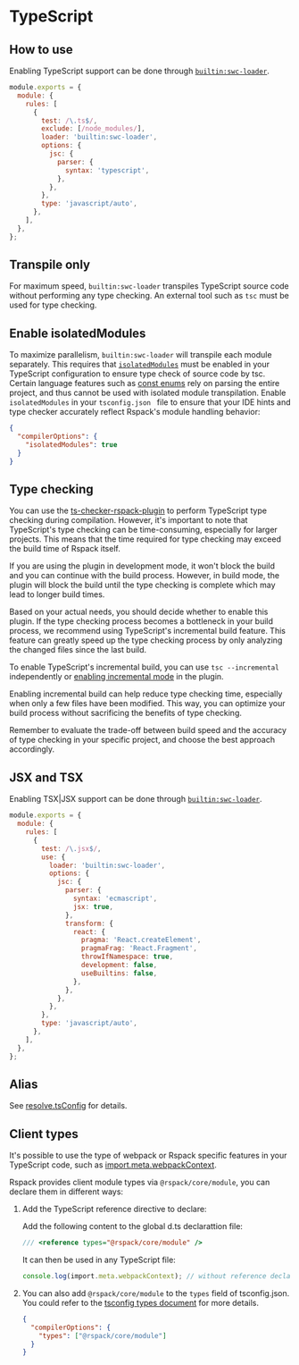 # TypeScript

## How to use

Enabling TypeScript support can be done through [`builtin:swc-loader`](/guide/features/builtin-swc-loader).

```js
module.exports = {
  module: {
    rules: [
      {
        test: /\.ts$/,
        exclude: [/node_modules/],
        loader: 'builtin:swc-loader',
        options: {
          jsc: {
            parser: {
              syntax: 'typescript',
            },
          },
        },
        type: 'javascript/auto',
      },
    ],
  },
};
```

## Transpile only

For maximum speed, `builtin:swc-loader` transpiles TypeScript source code without performing any type checking. An external tool such as `tsc` must be used for type checking.

## Enable isolatedModules

To maximize parallelism, `builtin:swc-loader` will transpile each module separately. This requires that [`isolatedModules`](https://www.typescriptlang.org/tsconfig#isolatedModules) must be enabled in your TypeScript configuration to ensure type check of source code by tsc. Certain language features such as [const enums](https://www.typescriptlang.org/docs/handbook/enums.html#const-enums) rely on parsing the entire project, and thus cannot be used with isolated module transpilation. Enable `isolatedModules` in your `tsconfig.json ` file to ensure that your IDE hints and type checker accurately reflect Rspack's module handling behavior:

```json title="tsconfig.json"
{
  "compilerOptions": {
    "isolatedModules": true
  }
}
```

## Type checking

You can use the [ts-checker-rspack-plugin](https://github.com/rspack-contrib/ts-checker-rspack-plugin) to perform TypeScript type checking during compilation. However, it's important to note that TypeScript's type checking can be time-consuming, especially for larger projects. This means that the time required for type checking may exceed the build time of Rspack itself.

If you are using the plugin in development mode, it won't block the build and you can continue with the build process. However, in build mode, the plugin will block the build until the type checking is complete which may lead to longer build times.

Based on your actual needs, you should decide whether to enable this plugin. If the type checking process becomes a bottleneck in your build process, we recommend using TypeScript's incremental build feature. This feature can greatly speed up the type checking process by only analyzing the changed files since the last build.

To enable TypeScript's incremental build, you can use `tsc --incremental` independently or [enabling incremental mode](https://github.com/rspack-contrib/ts-checker-rspack-plugin#enabling-incremental-mode) in the plugin.

Enabling incremental build can help reduce type checking time, especially when only a few files have been modified. This way, you can optimize your build process without sacrificing the benefits of type checking.

Remember to evaluate the trade-off between build speed and the accuracy of type checking in your specific project, and choose the best approach accordingly.

## JSX and TSX

Enabling TSX|JSX support can be done through [`builtin:swc-loader`](/guide/features/builtin-swc-loader).

```js
module.exports = {
  module: {
    rules: [
      {
        test: /\.jsx$/,
        use: {
          loader: 'builtin:swc-loader',
          options: {
            jsc: {
              parser: {
                syntax: 'ecmascript',
                jsx: true,
              },
              transform: {
                react: {
                  pragma: 'React.createElement',
                  pragmaFrag: 'React.Fragment',
                  throwIfNamespace: true,
                  development: false,
                  useBuiltins: false,
                },
              },
            },
          },
        },
        type: 'javascript/auto',
      },
    ],
  },
};
```

## Alias

See [resolve.tsConfig](/config/resolve#resolvetsconfig) for details.

## Client types

It's possible to use the type of webpack or Rspack specific features in your TypeScript code, such as [import.meta.webpackContext](/api/runtime-api/module-variables#importmetawebpackcontext).

Rspack provides client module types via `@rspack/core/module`, you can declare them in different ways:

1. Add the TypeScript reference directive to declare:

   Add the following content to the global d.ts declarattion file:

   ```ts title="src/index.ts"
   /// <reference types="@rspack/core/module" />
   ```

   It can then be used in any TypeScript file:

   ```ts title="src/index.ts"
   console.log(import.meta.webpackContext); // without reference declared above, TypeScript will throw an error
   ```

2. You can also add `@rspack/core/module` to the `types` field of tsconfig.json. You could refer to the [tsconfig types document](https://www.typescriptlang.org/tsconfig/#types) for more details.

   ```json title="tsconfig.json"
   {
     "compilerOptions": {
       "types": ["@rspack/core/module"]
     }
   }
   ```
